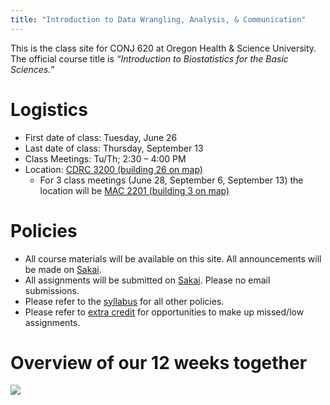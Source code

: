 ```yaml
---
title: "Introduction to Data Wrangling, Analysis, & Communication"
---
```


This is the class site for CONJ 620 at Oregon Health & Science University. The official course title is *"Introduction to Biostatistics for the Basic Sciences."*

# Logistics

- First date of class: Tuesday, June 26
- Last date of class: Thursday, September 13
- Class Meetings: Tu/Th; 2:30 – 4:00 PM
- Location: [CDRC 3200 (building 26 on map)](http://www.ohsu.edu/xd/health/ohsu-near-you/portland/marquam-hill/upload/OHSU-facilities-map.pdf)
    - For 3 class meetings (June 28, September 6, September 13) the location will be [MAC 2201 (building 3 on map)](http://www.ohsu.edu/xd/health/ohsu-near-you/portland/marquam-hill/upload/OHSU-facilities-map.pdf)

# Policies

- All course materials will be available on this site. All announcements will be made on [Sakai](https://sakai.ohsu.edu/portal/site/CONJ-620-1-2040-Su18). 
- All assignments will be submitted on [Sakai](https://sakai.ohsu.edu/portal/site/CONJ-620-1-2040-Su18). Please no email submissions.
- Please refer to the [syllabus](syllabus.html) for all other policies.
- Please refer to [extra credit](extra.html) for opportunities to make up missed/low assignments.

# Overview of our 12 weeks together

![](http://moderndive.netlify.com/images/flowcharts/flowchart/flowchart.002.png)